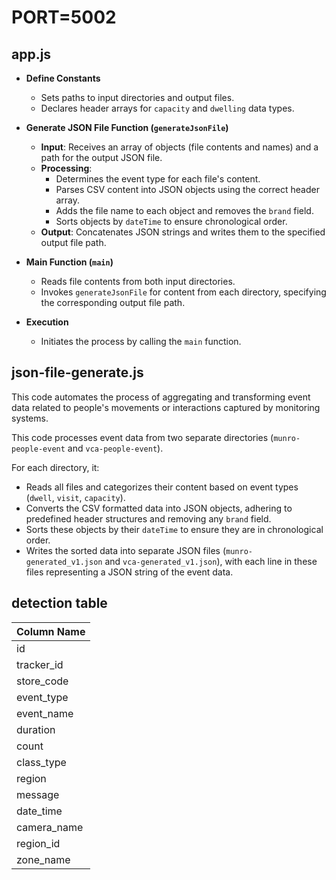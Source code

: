 
# PORT=5002

## app.js

- **Define Constants**

  - Sets paths to input directories and output files.
  - Declares header arrays for `capacity` and `dwelling` data types.

- **Generate JSON File Function (`generateJsonFile`)**

  - **Input**: Receives an array of objects (file contents and names) and a path for the output JSON file.
  - **Processing**:
    - Determines the event type for each file's content.
    - Parses CSV content into JSON objects using the correct header array.
    - Adds the file name to each object and removes the `brand` field.
    - Sorts objects by `dateTime` to ensure chronological order.
  - **Output**: Concatenates JSON strings and writes them to the specified output file path.

- **Main Function (`main`)**

  - Reads file contents from both input directories.
  - Invokes `generateJsonFile` for content from each directory, specifying the corresponding output file path.

- **Execution**
  - Initiates the process by calling the `main` function.

## json-file-generate.js

This code automates the process of aggregating and transforming event data related to people's movements or interactions captured by monitoring systems.

This code processes event data from two separate directories (`munro-people-event` and `vca-people-event`).

For each directory, it:

- Reads all files and categorizes their content based on event types (`dwell`, `visit`, `capacity`).
- Converts the CSV formatted data into JSON objects, adhering to predefined header structures and removing any `brand` field.
- Sorts these objects by their `dateTime` to ensure they are in chronological order.
- Writes the sorted data into separate JSON files (`munro-generated_v1.json` and `vca-generated_v1.json`), with each line in these files representing a JSON string of the event data.

## detection table

| Column Name |
| ----------- |
| id          |
| tracker_id  |
| store_code  |
| event_type  |
| event_name  |
| duration    |
| count       |
| class_type  |
| region      |
| message     |
| date_time   |
| camera_name |
| region_id   |
| zone_name   |


